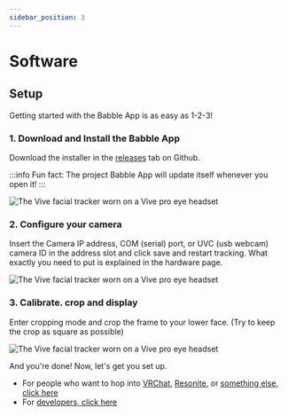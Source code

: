 ```yaml
---
sidebar_position: 3
---
```


# Software

## Setup
Getting started with the Babble App is as easy as 1-2-3!

### 1. Download and Install the Babble App 
  Download the installer in the [releases](https://github.com/SummerSigh/ProjectBabble/releases) tab on Github.

:::info
Fun fact: The project Babble App will update itself whenever you open it!
:::

![The Vive facial tracker worn on a Vive pro eye headset](\img\htc-vive-facial-tracker-being-worn.webp)

### 2. Configure your camera
  Insert the Camera IP address, COM (serial) port, or UVC (usb webcam) camera ID in the address slot and click save and restart tracking. What exactly you need to put is explained in the hardware page.  

![The Vive facial tracker worn on a Vive pro eye headset](\img\htc-vive-facial-tracker-being-worn.webp)

### 3. Calibrate. crop and display 
  Enter cropping mode and crop the frame to your lower face. (Try to keep the crop as square as possible)

![The Vive facial tracker worn on a Vive pro eye headset](\img\htc-vive-facial-tracker-being-worn.webp)

  And you're done! Now, let's get you set up.
  - For people who want to hop into [VRChat](docs\intro\integrations\vrc.mdx), [Resonite](docs\intro\integrations\resonite.mdx), or [something else, click here](docs\intro\integrations\integrations.mdx)
  - For [developers, click here](docs\intro\developers\developers.mdx)